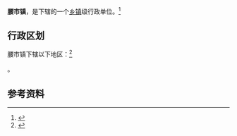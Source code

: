 {{中国乡级行政区|61/10/02/113/000}}

'''腰市镇'''，是{{PRC admin/fullname|61/10/02/113/000|3}}下辖的一个[[乡镇|乡镇]]级行政单位。<ref>{{PRC admin/ref sgc|{{PRC admin/parent|61/10/02/113/000}}}}</ref>

== 行政区划 ==

腰市镇下辖以下地区：<ref>{{PRC admin/ref sgc|61/10/02/113/000}}</ref>

{{PRC admin/children|61/10/02/113/000}}。

== 参考资料 ==

{{reflist}}

{{行政区划小作品}}
{{PRC admin/navcat|61/10/02/113/000}}